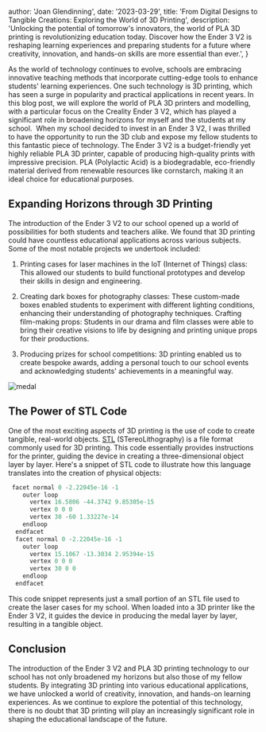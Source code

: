 
  author: 'Joan Glendinning',
  date: '2023-03-29',
  title:
    'From Digital Designs to Tangible Creations: Exploring the World of 3D Printing',
  description:
    'Unlocking the potential of tomorrow\'s innovators, the world of PLA 3D printing is revolutionizing education today. Discover how the Ender 3 V2 is reshaping learning experiences and preparing students for a future where creativity, innovation, and hands-on skills are more essential than ever.',
}


As the world of technology continues to evolve, schools are embracing innovative teaching methods that incorporate cutting-edge tools to enhance students' learning experiences. One such technology is 3D printing, which has seen a surge in popularity and practical applications in recent years. In this blog post, we will explore the world of PLA 3D printers and modelling, with a particular focus on the Creality Ender 3 V2, which has played a significant role in broadening horizons for myself and the students at my school.
<Image src={corners} alt="" />
When my school decided to invest in an Ender 3 V2, I was thrilled to have the opportunity to run the 3D club and expose my fellow students to this fantastic piece of technology. The Ender 3 V2 is a budget-friendly yet highly reliable PLA 3D printer, capable of producing high-quality prints with impressive precision. PLA (Polylactic Acid) is a biodegradable, eco-friendly material derived from renewable resources like cornstarch, making it an ideal choice for educational purposes.

## Expanding Horizons through 3D Printing
The introduction of the Ender 3 V2 to our school opened up a world of possibilities for both students and teachers alike. We found that 3D printing could have countless educational applications across various subjects. Some of the most notable projects we undertook included:

1. Printing cases for laser machines in the IoT (Internet of Things) class: This allowed our students to build functional prototypes and develop their skills in design and engineering.

2. Creating dark boxes for photography classes: These custom-made boxes enabled students to experiment with different lighting conditions, enhancing their understanding of photography techniques.
Crafting film-making props: Students in our drama and film classes were able to bring their creative visions to life by designing and printing unique props for their productions.

3. Producing prizes for school competitions: 3D printing enabled us to create bespoke awards, adding a personal touch to our school events and acknowledging students' achievements in a meaningful way.


<Image src={medal} alt="medal" />


## The Power of STL Code

One of the most exciting aspects of 3D printing is the use of code to create tangible, real-world objects. [STL](https://en.wikipedia.org/wiki/STL_(file_format)) (STereoLithography) is a file format commonly used for 3D printing. This code essentially provides instructions for the printer, guiding the device in creating a three-dimensional object layer by layer. Here's a snippet of STL code to illustrate how this language translates into the creation of physical objects:

```c
 facet normal 0 -2.22045e-16 -1
    outer loop
      vertex 16.5806 -44.3742 9.85305e-15
      vertex 0 0 0
      vertex 30 -60 1.33227e-14
    endloop
  endfacet
  facet normal 0 -2.22045e-16 -1
    outer loop
      vertex 15.1067 -13.3034 2.95394e-15
      vertex 0 0 0
      vertex 30 0 0
    endloop
  endfacet
```
This code snippet represents just a small portion of an STL file used to create the laser cases for my school. When loaded into a 3D printer like the Ender 3 V2, it guides the device in producing the medal layer by layer, resulting in a tangible object.
## Conclusion

The introduction of the Ender 3 V2 and PLA 3D printing technology to our school has not only broadened my horizons but also those of my fellow students. By integrating 3D printing into various educational applications, we have unlocked a world of creativity, innovation, and hands-on learning experiences. As we continue to explore the potential of this technology, there is no doubt that 3D printing will play an increasingly significant role in shaping the educational landscape of the future.
